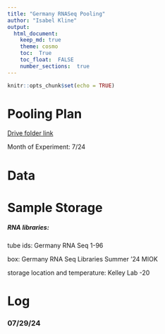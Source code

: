 ```yaml
---
title: "Germany RNASeq Pooling"
author: "Isabel Kline"
output:  
  html_document:
    keep_md: true
    theme: cosmo
    toc:  True
    toc_float:  FALSE
    number_sections:  true
---
```


```r
knitr::opts_chunk$set(echo = TRUE)
```

# Pooling Plan

[Drive folder link](https://drive.google.com/drive/u/0/folders/1Hol6ktlDViiKfrVa1tLDwSl3-bCFDLBG)

Month of Experiment: 7/24

# Data

# Sample Storage

##### RNA libraries:

tube ids: Germany RNA Seq 1-96

box: Germany RNA Seq Libraries Summer '24 MIOK

storage location and temperature: Kelley Lab -20

# Log

### 07/29/24
